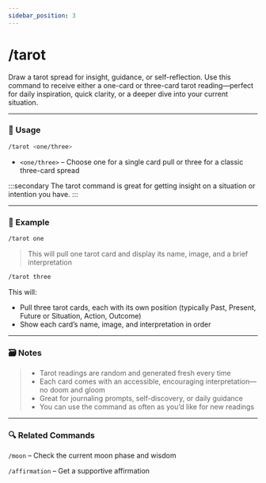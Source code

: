 ```yaml
---
sidebar_position: 3
---
```


# /tarot

Draw a tarot spread for insight, guidance, or self-reflection. Use this command to receive either a one-card or three-card tarot reading—perfect for daily inspiration, quick clarity, or a deeper dive into your current situation.

<hr className="md-divider-gradient" />

### 💬 Usage
```bash
/tarot <one/three>
```
- `<one/three>` – Choose one for a single card pull or three for a classic three-card spread

:::secondary
The tarot command is great for getting insight on a situation or intention you have.
:::

<hr className="md-divider-gradient" />

### 📌 Example
```bash
/tarot one
```
> This will pull one tarot card and display its name, image, and a brief interpretation

```bash
/tarot three
```
This will:
- Pull three tarot cards, each with its own position (typically Past, Present, Future or Situation, Action, Outcome)
- Show each card’s name, image, and interpretation in order

<hr className="md-divider-gradient" />

### 🗃️ Notes
> - Tarot readings are random and generated fresh every time
> - Each card comes with an accessible, encouraging interpretation—no doom and gloom
> - Great for journaling prompts, self-discovery, or daily guidance
> - You can use the command as often as you’d like for new readings

<hr className="md-divider-gradient" />

### 🔍 Related Commands
`/moon` – Check the current moon phase and wisdom

`/affirmation` – Get a supportive affirmation